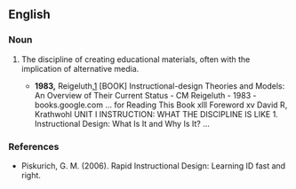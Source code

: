 ==English==
{{wikipedia}}

===Noun===
{{en-noun|-|head=[[instructional]] [[design]]}}

# {{label|en|education}} The discipline of creating educational materials, often with the implication of alternative media.
#* '''1983,''' Reigeluth,[http://books.google.com/books?hl=en&lr=&id=qt_9Q4K5Bz8C&oi=fnd&pg=PR11&dq=instructional+design&ots=83ufQ_l9Gd&sig=58ViHGTy6N-Z6gztRt40Oi02Vys] [BOOK] Instructional-design Theories and Models: An Overview of Their Current Status - CM Reigeluth - 1983 - books.google.com ... for Reading This Book xlll Foreword xv David R, Krathwohl UNIT I INSTRUCTION: WHAT THE DISCIPLINE IS LIKE 1. Instructional Design: What Is It and Why Is It? ...

===References===
* Piskurich, G. M. (2006). Rapid Instructional Design: Learning ID fast and right.
